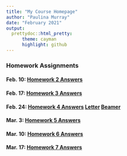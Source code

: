 ```yaml
---
title: "My Course Homepage"
author: "Paulina Murray"
date: "February 2021"
output: 
  prettydoc::html_pretty:
      theme: cayman
      highlight: github
---
```


### Homework Assignments


#### Feb. 10: [Homework 2 Answers](Homework_02.html)

#### Feb. 17: [Homework 3 Answers](Homework_03.html)

#### Feb. 24: [Homework 4 Answers](Homework_4.html) [Letter](01_UVM_Letter_template.pdf) [Beamer](Homework_4_Beamer.pdf)

#### Mar. 3: [Homework 5 Answers](Homework_05.html)

#### Mar. 10: [Homework 6 Answers](Homework_06.html)

#### Mar. 17: [Homework 7 Answers](Homework_07.html)
